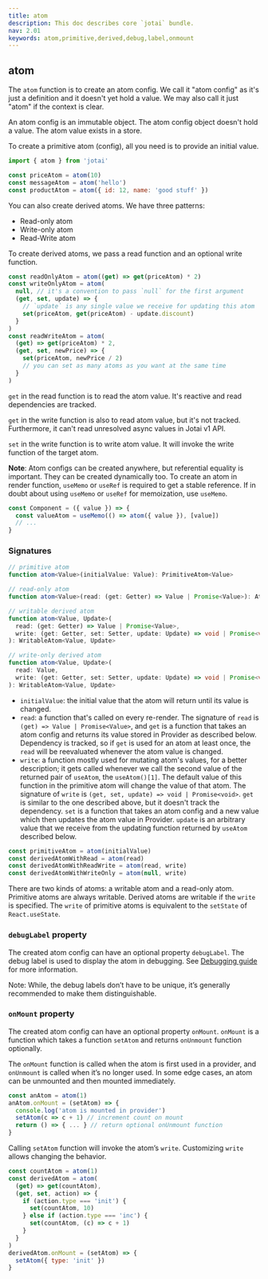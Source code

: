 ```yaml
---
title: atom
description: This doc describes core `jotai` bundle.
nav: 2.01
keywords: atom,primitive,derived,debug,label,onmount
---
```


## atom

The `atom` function is to create an atom config.
We call it "atom config" as it's just a definition and it doesn't yet hold a value.
We may also call it just "atom" if the context is clear.

An atom config is an immutable object. The atom config object doesn't hold a value. The atom value exists in a store.

To create a primitive atom (config), all you need is to provide an initial value.

```js
import { atom } from 'jotai'

const priceAtom = atom(10)
const messageAtom = atom('hello')
const productAtom = atom({ id: 12, name: 'good stuff' })
```

You can also create derived atoms. We have three patterns:

- Read-only atom
- Write-only atom
- Read-Write atom

To create derived atoms, we pass a read function and an optional write function.

```js
const readOnlyAtom = atom((get) => get(priceAtom) * 2)
const writeOnlyAtom = atom(
  null, // it's a convention to pass `null` for the first argument
  (get, set, update) => {
    // `update` is any single value we receive for updating this atom
    set(priceAtom, get(priceAtom) - update.discount)
  }
)
const readWriteAtom = atom(
  (get) => get(priceAtom) * 2,
  (get, set, newPrice) => {
    set(priceAtom, newPrice / 2)
    // you can set as many atoms as you want at the same time
  }
)
```

`get` in the read function is to read the atom value.
It's reactive and read dependencies are tracked.

`get` in the write function is also to read atom value, but it's not tracked.
Furthermore, it can't read unresolved async values in Jotai v1 API.

`set` in the write function is to write atom value.
It will invoke the write function of the target atom.

**Note**: Atom configs can be created anywhere, but referential equality is important.
They can be created dynamically too.
To create an atom in render function, `useMemo` or `useRef` is required to get a stable reference. If in doubt about using `useMemo` or `useRef` for memoization, use `useMemo`.

```js
const Component = ({ value }) => {
  const valueAtom = useMemo(() => atom({ value }), [value])
  // ...
}
```

### Signatures

```ts
// primitive atom
function atom<Value>(initialValue: Value): PrimitiveAtom<Value>

// read-only atom
function atom<Value>(read: (get: Getter) => Value | Promise<Value>): Atom<Value>

// writable derived atom
function atom<Value, Update>(
  read: (get: Getter) => Value | Promise<Value>,
  write: (get: Getter, set: Setter, update: Update) => void | Promise<void>
): WritableAtom<Value, Update>

// write-only derived atom
function atom<Value, Update>(
  read: Value,
  write: (get: Getter, set: Setter, update: Update) => void | Promise<void>
): WritableAtom<Value, Update>
```

- `initialValue`: the initial value that the atom will return until its value is changed.
- `read`: a function that's called on every re-render. The signature of `read` is `(get) => Value | Promise<Value>`, and `get` is a function that takes an atom config and returns its value stored in Provider as described below. Dependency is tracked, so if `get` is used for an atom at least once, the `read` will be reevaluated whenever the atom value is changed.
- `write`: a function mostly used for mutating atom's values, for a better description; it gets called whenever we call the second value of the returned pair of `useAtom`, the `useAtom()[1]`. The default value of this function in the primitive atom will change the value of that atom. The signature of `write` is `(get, set, update) => void | Promise<void>`. `get` is similar to the one described above, but it doesn't track the dependency. `set` is a function that takes an atom config and a new value which then updates the atom value in Provider. `update` is an arbitrary value that we receive from the updating function returned by `useAtom` described below.

```js
const primitiveAtom = atom(initialValue)
const derivedAtomWithRead = atom(read)
const derivedAtomWithReadWrite = atom(read, write)
const derivedAtomWithWriteOnly = atom(null, write)
```

There are two kinds of atoms: a writable atom and a read-only atom. Primitive atoms are always writable. Derived atoms are writable if the `write` is specified. The `write` of primitive atoms is equivalent to the `setState` of `React.useState`.

### `debugLabel` property

The created atom config can have an optional property `debugLabel`. The debug label is used to display the atom in debugging. See [Debugging guide](../guides/debugging.mdx) for more information.

Note: While, the debug labels don’t have to be unique, it’s generally recommended to make them distinguishable.

### `onMount` property

The created atom config can have an optional property `onMount`. `onMount` is a function which takes a function `setAtom` and returns `onUnmount` function optionally.

The `onMount` function is called when the atom is first used in a provider, and `onUnmount` is called when it’s no longer used. In some edge cases, an atom can be unmounted and then mounted immediately.

```js
const anAtom = atom(1)
anAtom.onMount = (setAtom) => {
  console.log('atom is mounted in provider')
  setAtom(c => c + 1) // increment count on mount
  return () => { ... } // return optional onUnmount function
}
```

Calling `setAtom` function will invoke the atom’s `write`. Customizing `write` allows changing the behavior.

```js
const countAtom = atom(1)
const derivedAtom = atom(
  (get) => get(countAtom),
  (get, set, action) => {
    if (action.type === 'init') {
      set(countAtom, 10)
    } else if (action.type === 'inc') {
      set(countAtom, (c) => c + 1)
    }
  }
)
derivedAtom.onMount = (setAtom) => {
  setAtom({ type: 'init' })
}
```
